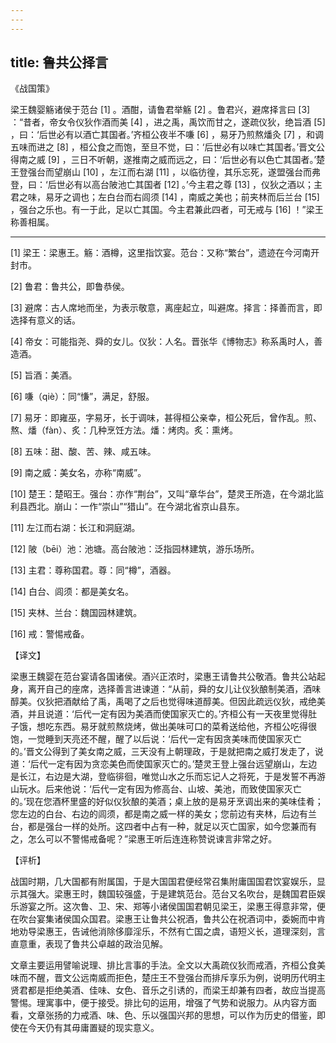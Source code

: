 ```yaml
---
---
---
```

title: 鲁共公择言
---




《战国策》

梁王魏婴觞诸侯于范台 [1] 。酒酣，请鲁君举觞 [2] 。鲁君兴，避席择言曰 [3] ：“昔者，帝女令仪狄作酒而美 [4] ，进之禹，禹饮而甘之，遂疏仪狄，绝旨酒 [5] ，曰：‘后世必有以酒亡其国者。’齐桓公夜半不嗛 [6] ，易牙乃煎熬燔灸 [7] ，和调五味而进之 [8] ，桓公食之而饱，至旦不觉，曰：‘后世必有以味亡其国者。’晋文公得南之威 [9] ，三日不听朝，遂推南之威而远之，曰：‘后世必有以色亡其国者。’楚王登强台而望崩山 [10] ，左江而右湖 [11] ，以临彷徨，其乐忘死，遂盟强台而弗登，曰：‘后世必有以高台陂池亡其国者 [12] 。’今主君之尊 [13] ，仪狄之酒以；主君之味，易牙之调也；左白台而右闾须 [14] ，南威之美也；前夹林而后兰台 [15] ，强台之乐也。有一于此，足以亡其国。今主君兼此四者，可无戒与 [16] ！”梁王称善相属。



* * *



[1] 梁王：梁惠王。觞：酒樽，这里指饮宴。范台：又称“繁台”，遗迹在今河南开封市。

[2] 鲁君：鲁共公，即鲁恭侯。

[3] 避席：古人席地而坐，为表示敬意，离座起立，叫避席。择言：择善而言，即选择有意义的话。

[4] 帝女：可能指尧、舜的女儿。仪狄：人名。晋张华《博物志》称系禹时人，善造酒。

[5] 旨酒：美酒。

[6] 嗛（qiè）：同“慊”，满足，舒服。

[7] 易牙：即雍巫，字易牙，长于调味，甚得桓公亲幸，桓公死后，曾作乱。煎、熬、燔（fàn）、炙：几种烹饪方法。燔：烤肉。炙：熏烤。

[8] 五味：甜、酸、苦、辣、咸五味。

[9] 南之威：美女名，亦称“南威”。

[10] 楚王：楚昭王。强台：亦作“荆台”，又叫“章华台”，楚灵王所造，在今湖北监利县西北。崩山：一作“崇山”“猎山”。在今湖北省京山县东。

[11] 左江而右湖：长江和洞庭湖。

[12] 陂（bēi）池：池塘。高台陂池：泛指园林建筑，游乐场所。

[13] 主君：尊称国君。尊：同“樽”，酒器。

[14] 白台、闾须：都是美女名。

[15] 夹林、兰台：魏国园林建筑。

[16] 戒：警惕戒备。

【译文】

梁惠王魏婴在范台宴请各国诸侯。酒兴正浓时，梁惠王请鲁共公敬酒。鲁共公站起身，离开自己的座席，选择善言进谏道：“从前，舜的女儿让仪狄酿制美酒，酒味醇美。仪狄把酒献给了禹，禹喝了之后也觉得味道醇美。但因此疏远仪狄，戒绝美酒，并且说道：‘后代一定有因为美酒而使国家灭亡的。’齐桓公有一天夜里觉得肚子饿，想吃东西。易牙就煎熬烧烤，做出美味可口的菜肴送给他，齐桓公吃得很饱，一觉睡到天亮还不醒，醒了以后说：‘后代一定有因贪美味而使国家灭亡的。’晋文公得到了美女南之威，三天没有上朝理政，于是就把南之威打发走了，说道：‘后代一定有因为贪恋美色而使国家灭亡的。’楚灵王登上强台远望崩山，左边是长江，右边是大湖，登临徘徊，唯觉山水之乐而忘记人之将死，于是发誓不再游山玩水。后来他说：‘后代一定有因为修高台、山坡、美池，而致使国家灭亡的。’现在您酒杯里盛的好似仪狄酿的美酒；桌上放的是易牙烹调出来的美味佳肴；您左边的白台、右边的闾须，都是南之威一样的美女；您前边有夹林，后边有兰台，都是强台一样的处所。这四者中占有一种，就足以灭亡国家，如今您兼而有之，怎么可以不警惕戒备呢？”梁惠王听后连连称赞说谏言非常之好。

【评析】

战国时期，几大国都有附属国，于是大国国君便经常召集附庸国国君饮宴娱乐，显示其强大。梁惠王时，魏国较强盛，于是建筑范台。范台又名吹台，是魏国君臣娱乐游宴之所。这次鲁、卫、宋、郑等小诸侯国国君朝见梁王，梁惠王得意非常，便在吹台宴集诸侯国众国君。梁惠王让鲁共公祝酒，鲁共公在祝酒词中，委婉而中肯地劝导梁惠王，告诫他消除侈靡淫乐，不然有亡国之虞，语短义长，道理深刻，言直意重，表现了鲁共公卓越的政治见解。

文章主要运用譬喻说理、排比言事的手法。全文以大禹疏仪狄而戒酒，齐桓公食美味而不醒，晋文公远南威而拒色，楚庄王不登强台而排斥享乐为例，说明历代明主贤君都是拒绝美酒、佳味、女色、音乐之引诱的，而梁王却兼有四者，故应当提高警惕。理寓事中，便于接受。排比句的运用，增强了气势和说服力。从内容方面看，文章张扬的力戒酒、味、色、乐以强国兴邦的思想，可以作为历史的借鉴，即使在今天仍有其毋庸置疑的现实意义。